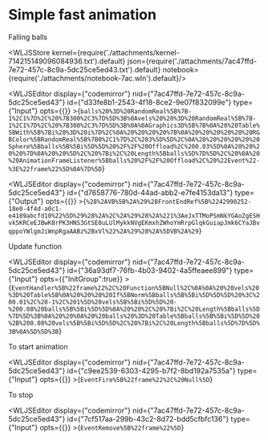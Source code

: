 # Simple fast animation
Falling balls




<WLJSStore kernel={require('./attachments/kernel-714215149096084936.txt').default} json={require('./attachments/7ac47ffd-7e72-457c-8c9a-5dc25ce5ed43.txt').default} notebook={require('./attachments/notebook-7ac.wln').default}/>




<WLJSEditor display={"codemirror"} nid={"7ac47ffd-7e72-457c-8c9a-5dc25ce5ed43"} id={"d33fe8b1-2543-4f18-8ce2-9e07f832099e"} type={"Input"} opts={{}} >{`balls%20%3D%20RandomReal%5B%7B-1%2C1%7D%2C%20%7B300%2C3%7D%5D%3B%0Avels%20%20%3D%20RandomReal%5B%7B-1%2C1%7D%2C%20%7B300%2C3%7D%5D%3B%0A%0AGraphics3D%5B%7B%0A%20%20Table%5BWith%5B%7Bi%20%3D%20i%7D%2C%0A%20%20%20%20%7B%0A%20%20%20%20%20%20RGBColor%5BRandomReal%5B%7B0%2C1%7D%2C%203%5D%5D%2C%0A%20%20%20%20%20%20Sphere%5Bballs%5B%5Bi%5D%5D%20%2F%2F%20Offload%2C%200.03%5D%0A%20%20%20%20%7D%0A%20%20%5D%2C%20%7Bi%2C%20Length%5Bballs%5D%7D%5D%2C%20%0A%20%20AnimationFrameListener%5Bballs%20%2F%2F%20Offload%2C%20%22Event%22-%3E%22frame%22%5D%0A%7D%5D`}</WLJSEditor>

<WLJSEditor display={"codemirror"} nid={"7ac47ffd-7e72-457c-8c9a-5dc25ce5ed43"} id={"d7658776-780d-44ad-abb2-e7fe4153da13"} type={"Output"} opts={{}} >{`%28%2AVB%5B%2A%29%28FrontEndRef%5B%2242990252-18e0-4f4d-a0c1-e4189abcfd10%22%5D%29%28%2A%2C%2A%29%28%2A%221%3AeJxTTMoPSmNkYGAoZgESHvk5KRCeEJBwK8rPK3HNS3GtSE0uLUlMykkNVgEKmxhZWhoYmRrpGlqkGuiapJmk6CYaJBvqppoYWlgmJiWnpRgaAABz%2BxVl%22%2A%29%28%2A%5DVB%2A%29`}</WLJSEditor>

Update function

<WLJSEditor display={"codemirror"} nid={"7ac47ffd-7e72-457c-8c9a-5dc25ce5ed43"} id={"36a93df7-76fb-4b03-9402-4a5ffeaee899"} type={"Input"} opts={{"InitGroup":true}} >{`EventHandler%5B%22frame%22%2C%20Function%5BNull%2C%0A%0A%20%20vels%20%3D%20Table%5B%0A%20%20%20%20If%5BNorm%5Bballs%5B%5Bi%5D%5D%5D%20%3C%200.01%2C%20-1%2C%201%5D%20vels%5B%5Bi%5D%5D%20-%200.08%20balls%5B%5Bi%5D%5D%0A%20%20%2C%20%7Bi%2C%20Length%5Bballs%5D%7D%5D%3B%0A%20%20%0A%20%20balls%20%3D%20Table%5Bballs%5B%5Bi%5D%5D%20%2B%200.08%20vels%5B%5Bi%5D%5D%2C%20%7Bi%2C%20Length%5Bballs%5D%7D%5D%3B%0A%5D%5D%3B`}</WLJSEditor>

To start animation

<WLJSEditor display={"codemirror"} nid={"7ac47ffd-7e72-457c-8c9a-5dc25ce5ed43"} id={"c9ee2539-6303-4295-b7f2-8bd192a7535a"} type={"Input"} opts={{}} >{`EventFire%5B%22frame%22%2C%20Null%5D`}</WLJSEditor>

To stop

<WLJSEditor display={"codemirror"} nid={"7ac47ffd-7e72-457c-8c9a-5dc25ce5ed43"} id={"7cf517aa-299b-43c2-8d72-bdd5cfbfc136"} type={"Input"} opts={{}} >{`EventRemove%5B%22frame%22%5D`}</WLJSEditor>